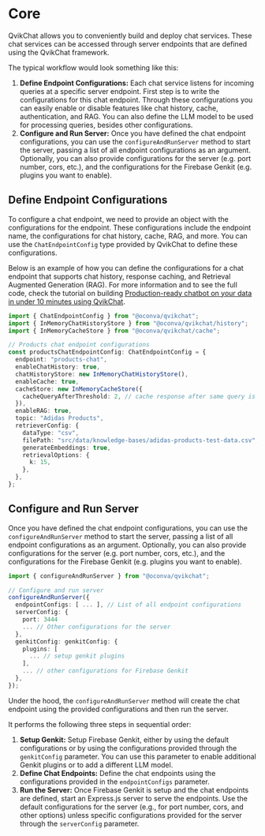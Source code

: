 # Core

QvikChat allows you to conveniently build and deploy chat services. These chat services can be accessed through server endpoints that are defined using the QvikChat framework.

The typical workflow would look something like this:

1. **Define Endpoint Configurations:** Each chat service listens for incoming queries at a specific server endpoint. First step is to write the configurations for this chat endpoint. Through these configurations you can easily enable or disable features like chat history, cache, authentication, and RAG. You can also define the LLM model to be used for processing queries, besides other configurations.
2. **Configure and Run Server:** Once you have defined the chat endpoint configurations, you can use the `configureAndRunServer` method to start the server, passing a list of all endpoint configurations as an argument. Optionally, you can also provide configurations for the server (e.g. port number, cors, etc.), and the configurations for the Firebase Genkit (e.g. plugins you want to enable).

## Define Endpoint Configurations

To configure a chat endpoint, we need to provide an object with the configurations for the endpoint. These configurations include the endpoint name, the configurations for chat history, cache, RAG, and more. You can use the `ChatEndpointConfig` type provided by QvikChat to define these configurations.

Below is an example of how you can define the configurations for a chat endpoint that supports chat history, response caching, and Retrieval Augmented Generation (RAG). For more information and to see the full code, check the tutorial on building [Production-ready chatbot on your data in under 10 minutes using QvikChat](https://www.pkural.ca/blog/posts/qvikchat-rag-chatbot).

```typescript
import { ChatEndpointConfig } from "@oconva/qvikchat";
import { InMemoryChatHistoryStore } from "@oconva/qvikchat/history";
import { InMemoryCacheStore } from "@oconva/qvikchat/cache";

// Products chat endpoint configurations
const productsChatEndpointConfig: ChatEndpointConfig = {
  endpoint: "products-chat",
  enableChatHistory: true,
  chatHistoryStore: new InMemoryChatHistoryStore(),
  enableCache: true,
  cacheStore: new InMemoryCacheStore({
    cacheQueryAfterThreshold: 2, // cache response after same query is made 2 times
  }),
  enableRAG: true,
  topic: "Adidas Products",
  retrieverConfig: {
    dataType: "csv",
    filePath: "src/data/knowledge-bases/adidas-products-test-data.csv",
    generateEmbeddings: true,
    retrievalOptions: {
      k: 15,
    },
  },
};
```

## Configure and Run Server

Once you have defined the chat endpoint configurations, you can use the `configureAndRunServer` method to start the server, passing a list of all endpoint configurations as an argument. Optionally, you can also provide configurations for the server (e.g. port number, cors, etc.), and the configurations for the Firebase Genkit (e.g. plugins you want to enable).

```typescript
import { configureAndRunServer } from "@oconva/qvikchat";

// Configure and run server
configureAndRunServer({
  endpointConfigs: [ ... ], // List of all endpoint configurations
  serverConfig: {
    port: 3444
    ... // Other configurations for the server
  },
  genkitConfig: genkitConfig: {
    plugins: [
      ... // setup genkit plugins
    ],
    ... // other configurations for Firebase Genkit
  },
});
```

Under the hood, the `configureAndRunServer` method will create the chat endpoint using the provided configurations and then run the server.

It performs the following three steps in sequential order:

1. **Setup Genkit:** Setup Firebase Genkit, either by using the default configurations or by using the configurations provided through the `genkitConfig` parameter. You can use this parameter to enable additional Genkit plugins or to add a different LLM model.
2. **Define Chat Endpoints:** Define the chat endpoints using the configurations provided in the `endpointConfigs` parameter.
3. **Run the Server:** Once Firebase Genkit is setup and the chat endpoints are defined, start an Express.js server to serve the endpoints. Use the default configurations for the server (e.g., for port number, cors, and other options) unless specific configurations provided for the server through the `serverConfig` parameter.
